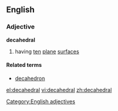 ==English==

===Adjective===
'''decahedral'''

# having [[ten]] [[plane]] [[surface]]s

====Related terms====
*[[decahedron]]

[[Category:English adjectives]]

[[el:decahedral]]
[[vi:decahedral]]
[[zh:decahedral]]